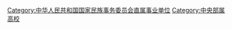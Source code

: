[[Category:中华人民共和国国家民族事务委员会直属事业单位|Category:中华人民共和国国家民族事务委员会直属事业单位]]
[[Category:中央部属高校|Category:中央部属高校]]